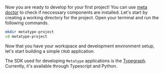 

Now you are ready to develop for your first project! You can use [meta doctor](#4-verify-your-installation) to check if neccessary components are installed. 
Let's start by creating a working directory for the project. Open your terminal and run the following commands. 
```bash
mkdir metatype-project
cd metatype-project
```

Now that you have your workspace and development environment setup, let's start building a simple `CRUD` application.

The SDK used for developing `Metatype` applications is the [Typegraph](/docs/reference/typegraph). Currently, it's available through Typescript and Python.

<SDKTabs>
    <TabItem value="typescript">
        <TypeScriptTab />
    </TabItem>
    <TabItem value="python">
      <PythonTab />
    </TabItem>
    
</SDKTabs>
